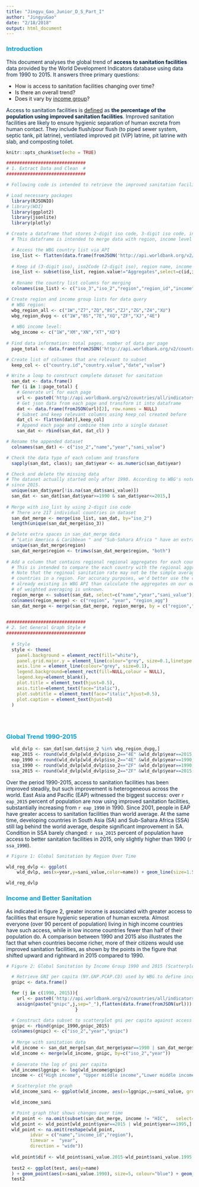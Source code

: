 ```yaml
---
title: "Jingyu_Gao_Junior_D_S_Part_I"
author: "JingyuGao"
date: "2/18/2018"
output: html_document
---
```


### <span style="color:#009FDA">Introduction</span>

<span style="color:#002244">This document analyses the global trend of **access to sanitation facilities** data provided by the World Development Indicators database using data from 1990 to 2015. It answers three primary questions:</span>

* How is access to sanitation facilities changing over time?
* Is there an overall trend?
* Does it vary by [income group](https://datahelpdesk.worldbank.org/knowledgebase/articles/906519-world-bank-country-and-lending-groups)?

<span style="color:#002244">Access to sanitation facilities is [defined](https://data.worldbank.org/indicator/SH.STA.ACSN) as **the percentage of the population using improved sanitation facilities**. Improved sanitation facilities are likely to ensure hygienic separation of human excreta from human contact. They include flush/pour flush (to piped sewer system, septic tank, pit latrine), ventilated improved pit (VIP) latrine, pit latrine with slab, and composting toilet.</span>



```r
knitr::opts_chunk$set(echo = TRUE)
```



```r

##############################
# 1. Extract Data and Clean  #
##############################

# Following code is intended to retrieve the improved sanitation facilities (% of population with access) from the World Development Indicators database. It extracts data via WBG API data formatted in JSON, then unpacks the nested JSON web page data into the desired format for analysis.

# Load necessary packages
  library(RJSONIO)
# library(WDI)
  library(ggplot2)
  library(jsonlite)
  library(plotly)

# Create a dataframe that stores 2-digit iso code, 3-digit iso code, income level for each country
  # This dataframe is intended to merge data with region, income level as separate columns

  # Access the WBG country list via API  
  iso_list <- flatten(data.frame(fromJSON('http://api.worldbank.org/v2/countries?format=json&per_page=500')))
  
  # Keep id (3-digit iso), iso2Code (2-digit iso), region name, income level columns, and individual countries only
  iso_list <- subset(iso_list, region.value!="Aggregates",select=c(id,iso2Code,region.value,region.id, incomeLevel.id, incomeLevel.value))
  
  # Rename the country list columns for merging
  colnames(iso_list) <- c("iso_3","iso_2","region","region_id","income","income_id")

# Create region and income group lists for data query
  # WBG region:
  wbg_region_all <- c("1W","Z7","ZQ","8S","ZJ","ZG","Z4","XU")
  wbg_region_dvpg <- c("1W","8S","7E","XQ","ZF","XJ","4E")
  
  # WBG income level:
  wbg_income <- c("1W","XM","XN","XT","XD")
  
# Find data information: total pages, number of data per page
  page_total <- data.frame(fromJSON('http://api.worldbank.org/v2/countries/all/indicators/SH.STA.ACSN?format=json&date=1990:2015&per_page=500'))[[2]][1]

# Create list of colnames that are relevant to subset 
  keep_col <- c("country.id","country.value","date","value")

# Write a loop to construct complete dataset for sanitation
  san_dat <- data.frame()
  for (i in 1:page_total) {
    # Generate url for each page
    url <- paste0('http://api.worldbank.org/v2/countries/all/indicators/SH.STA.ACSN?format=json&date=1990:2015&per_page=500&page=',i)
    # Get json data from each page and transform it into dataframe
    dat <- data.frame(fromJSON(url)[2], row.names = NULL)
    # Subset and keep relevant columns using keep_col created before
    dat_cl <- flatten(dat)[,keep_col]
    # Append each page and combine them into a single dataset
    san_dat <- rbind(san_dat, dat_cl) }

# Rename the appended dataset
  colnames(san_dat) <- c("iso_2","name","year","sani_value")

# Check the data type of each column and transform
  sapply(san_dat, class); san_dat$year <- as.numeric(san_dat$year)

# Check and delete the missing data
# The dataset actually started only after 1990. According to WBG's note, updates for this data halted
# since 2015. 
  unique(san_dat$year[!is.na(san_dat$sani_value)])
  san_dat <- san_dat[san_dat$year>=1990 & san_dat$year<=2015,]
  
# Merge with iso_list by using 2-digit iso code
  # There are 217 individual countries in dataset
  san_dat_merge <- merge(iso_list, san_dat, by="iso_2")
  length(unique(san_dat_merge$iso_3))

# Delete extra spaces in san_dat_merge data
  # "Latin America & Caribbean " and "Sub-Sahara Africa " have an extra space at the right end 
  unique(san_dat_merge$region) 
  san_dat_merge$region <- trimws(san_dat_merge$region, "both")
  
# Add a column that contains regional regional aggregates for each country observation
  # This is intended to compare the each country with the regional aggregates
  # Note that the reginoal sanitation rate may not be the simple average of sanitation rate of all
  # countries in a region. For accuracy purposes, we'd better use the calculated regional aggregates
  # already existing in WBG API than calculate the aggregates on our own, given the actual methodology
  # of weighted averaging is unknown.
  region_merge <- subset(san_dat, select=c("name","year","sani_value"))
  colnames(region_merge) <- c("region", "year", "region_agg")
  san_dat_merge <- merge(san_dat_merge, region_merge, by = c("region","year"))

  
##############################
# 2. Set General Graph Style #
##############################
  
  # Style
  style <- theme(
    panel.background = element_rect(fill="white"),
    panel.grid.major.y = element_line(colour="grey", size=0.1,linetype = "dashed"),
    axis.line = element_line(colour="grey", size=0.1),
    legend.background=element_rect(fill=NULL,colour = NULL),
    legend.key=element_blank(),
    plot.title = element_text(hjust=0.5),
    axis.title=element_text(face="italic"),
    plot.subtitle = element_text(face="italic",hjust=0.5),
    plot.caption = element_text(hjust=0)
  )
  
  
  
```

### <span style="color:#009FDA">Global Trend 1990-2015</span>

``` r
  wld_dvlp <- san_dat[san_dat$iso_2 %in% wbg_region_dvpg,]
  eap_2015 <- round(wld_dvlp[wld_dvlp$iso_2=="4E" &wld_dvlp$year==2015,"sani_value"],2)
  eap_1990 <- round(wld_dvlp[wld_dvlp$iso_2=="4E" &wld_dvlp$year==1990,"sani_value"],2)
  ssa_1990 <- round(wld_dvlp[wld_dvlp$iso_2=="ZF" &wld_dvlp$year==1990,"sani_value"],2)
  ssa_2015 <- round(wld_dvlp[wld_dvlp$iso_2=="ZF" &wld_dvlp$year==2015,"sani_value"],2)
```

<span style="color:#002244">Over the period 1990-2015, access to sanitation facilities has been improved steadily, but such improvement is heterogeneous across the world. East Asia and Pacific (EAP) witnessed the biggest success: over `r eap_2015` percent of population are now using improved sanitation facilities, substantially increasing from `r eap_1990` in 1990. Since 2001, people in EAP have greater access to sanitation facilities than world average. At the same time, developing countries in South Asia (SA) and Sub-Sahara Africa (SSA) still lag behind the world average, despite significant improvement in SA. Condition in SSA barely changed: `r ssa_2015` percent of population have access to better sanitation facilities in 2015, only slightly higher than 1990 (`r ssa_1990`).</span>

```r

# Figure 1: Global Sanitation by Region Over Time

wld_reg_dvlp <- ggplot(
    wld_dvlp, aes(x=year,y=sani_value,color=name)) + geom_line(size=1.5) +style + scale_color_manual(name="Region",labels=c("EAP","ECA","LAC","MENA","SA","SSA","World"),values=c("#002244","#00A996","#006068","grey","#98252B","#EB1C2D","#009FDA")) + labs(title="Figure 1. Access to Sanitation Facilities",subtitle="(% of population using improved sanitation facilities)",x="Year",y=NULL, caption="Note: High income countries in these regions and North America are excluded.") + theme(legend.position="right") + annotate("text", x=1992, y=40, label="South Asia and Sub-Sahara Africa \nhave long lagged behind.", hjust=0)

wld_reg_dvlp

```

### <span style="color:#009FDA">Income and Better Sanitation</span>
<span style="color:#002244">As indicated in figure 2, greater income is associated with greater access to facilities that ensure hygienic seperation of human excreta. Almost everyone (over 90 percent of population) living in high income countries have such access, while in low income countries fewer than half of their population do. A comparison between 1990 and 2015 also illustrates the fact that when countries become richer, more of their citizens would use improved sanitation facilities, as shown by the points in the figure that shifted upward and rightward in 2015 compared to 1990.</span>

```r

# Figure 2: Global Sanitation by Income Group 1990 and 2015 (Scatterplot)

  # Retrieve GNI per capita (NY.GNP.PCAP.CD) used by WBG to define income group
  gnipc <- data.frame()  

  for (j in c(1990, 2015)){
    url <- paste0('http://api.worldbank.org/v2/countries/all/indicators/NY.GNP.PCAP.CD?format=json&date=',j,'&per_page=500')
    assign(paste("gnipc",j,sep="_"),flatten(data.frame(fromJSON(url)))[,c("country.id","date","value")])
                          }

  # Construct data subset to scatterplot gni per capita against access to sanitation facilities 
  gnipc <- rbind(gnipc_1990,gnipc_2015)
  colnames(gnipc) <- c("iso_2","year","gnipc") 
  
  # Merge with sanitation data
  wld_income <- san_dat_merge[san_dat_merge$year==1990 | san_dat_merge$year==2015, c("iso_2","year","income_id","sani_value","name")]
  wld_income <- merge(wld_income, gnipc, by=c("iso_2","year"))
  
  # Generate the log of gni per capita
  wld_income$lggnipc <- log(wld_income$gnipc)
  income <- c("High income", "Upper middle income","Lower middle income","Low income")

  # Scatterplot the graph
  wld_income_sani <- ggplot(wld_income, aes(x=lggnipc,y=sani_value, group = year, color=income_id)) + geom_point(size=2, alpha=0.8) + facet_wrap(~ year, ncol=2) + style + labs(title="Figure 2. Income Level and Sanitation Facilities",subtitle="Comparison between 1990 and 2015",x="Log of GNI per capita",y="% of population using\nimproved sanitation facilities", caption="Note: GNI per capita (NY.GNP.PCAP.CD) is calculated by the World Bank \nGroup atlas method. Each spot represents a country. Color denotes the \nincome level using classification in 2015.") + theme(legend.position="right") + scale_color_manual(name="Income Level",limits=income,labels=income,values=c("#002244","#006068","#00A996","grey"))

  wld_income_sani

```













```r
  # Point graph that shows changes over time
  wld_point <- na.omit(subset(san_dat_merge, income != "HIC",   select=c("region","income_id","name","year","sani_value")))
  wld_point <- wld_point[wld_point$year==2015 | wld_point$year==1995,]
  wld_point <- na.omit(reshape(wld_point,
         idvar = c("name","income_id","region"),
         timevar =  "year",
         direction = "wide"))
  
  wld_point$dif <- wld_point$sani_value.2015-wld_point$sani_value.1995
  
  test2 <- ggplot(test, aes(y=name)
  ) + geom_point(aes(x=sani_value.1990), size=5, colour="blue") + geom_point(aes(x=sani_value.2015), size=5, colour="red") + style
  test2
```


